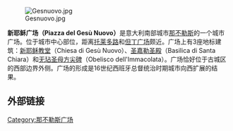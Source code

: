 [[File:Gesnuovo.jpg|thumb]]

'''新耶稣广场（Piazza del Gesù Nuovo）'''是意大利南部城市[[那不勒斯|那不勒斯]]的一个城市广场。位于城市中心部位，距离[[托莱多路|托莱多路]]和[[但丁广场_(那不勒斯)|但丁广场]]颇近。广场上有3座地标建筑：[[新耶稣教堂|新耶稣教堂]]（Chiesa di Gesù Nuovo）、[[圣嘉勒圣殿_(那不勒斯)|圣嘉勒圣殿]]（Basilica di Santa Chiara）和[[无玷圣母方尖碑|无玷圣母方尖碑]]（Obelisco dell'Immacolata）。广场恰好位于古城区的西部边界外侧。广场的形成是16世纪西班牙总督统治时期城市向西扩展的结果。

==外部链接==

[[Category:那不勒斯广场|Category:那不勒斯广场]]